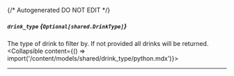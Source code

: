{/* Autogenerated DO NOT EDIT  */}

##### `drink_type` *{`Optional[shared.DrinkType]`}*
The type of drink to filter by. If not provided all drinks will be returned.
<Collapsible content={() => import('/content/models/shared/drink_type/python.mdx')}>
</Collapsible>

---

